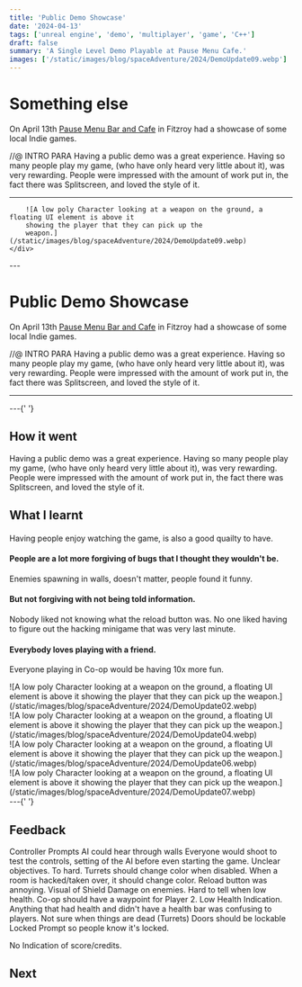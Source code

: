 ```yaml
---
title: 'Public Demo Showcase'
date: '2024-04-13'
tags: ['unreal engine', 'demo', 'multiplayer', 'game', 'C++']
draft: false
summary: 'A Single Level Demo Playable at Pause Menu Cafe.'
images: ['/static/images/blog/spaceAdventure/2024/DemoUpdate09.webp']
---
```


# Something else

On April 13th [Pause Menu Bar and Cafe](https://www.pausemenu.com.au/) in Fitzroy had a showcase of some local Indie games.

//@ INTRO PARA
Having a public demo was a great experience.
Having so many people play my game, (who have only heard very little about it), was very rewarding.
People were impressed with the amount of work put in, the fact there was Splitscreen, and loved the style of it.

---

<div className="-mx-2 flex flex-wrap overflow-hidden xl:-mx-2">
    <div>
        <VideoPlayer loop autoPlay muted src="/static/vids/2024/showcase/Demo_Live_03_Horizontal.webm" />

        ![A low poly Character looking at a weapon on the ground, a floating UI element is above it
        showing the player that they can pick up the
        weapon.](/static/images/blog/spaceAdventure/2024/DemoUpdate09.webp)
    </div>

</div>
---

# Public Demo Showcase

On April 13th [Pause Menu Bar and Cafe](https://www.pausemenu.com.au/) in Fitzroy had a showcase of some local Indie games.

//@ INTRO PARA
Having a public demo was a great experience.
Having so many people play my game, (who have only heard very little about it), was very rewarding.
People were impressed with the amount of work put in, the fact there was Splitscreen, and loved the style of it.

---

<div className="-mx-2 flex flex-wrap overflow-hidden xl:-mx-2">
  <div className=" w-full overflow-hidden xl:my-1 xl:w-1/2 xl:px-2">
    <VideoPlayer loop autoPlay muted src="/static/vids/2024/showcase/Demo_Live_01_Vertical.webm" />
  </div>
  <div className="my-1 w-full overflow-hidden px-2 xl:my-1 xl:w-1/2 xl:px-2">
    <VideoPlayer loop autoPlay muted src="/static/vids/2024/showcase/Demo_Live_02_Vertical.webm" />
  </div>
</div>
---{' '}

## How it went

Having a public demo was a great experience.
Having so many people play my game, (who have only heard very little about it), was very rewarding.
People were impressed with the amount of work put in, the fact there was Splitscreen, and loved the style of it.

## What I learnt

####

Having people enjoy watching the game, is also a good quailty to have.

#### People are a lot more forgiving of bugs that I thought they wouldn't be.

Enemies spawning in walls, doesn't matter, people found it funny.

#### But not forgiving with not being told information.

Nobody liked not knowing what the reload button was.
No one liked having to figure out the hacking minigame that was very last minute.

#### Everybody loves playing with a friend.

Everyone playing in Co-op would be having 10x more fun.

<div className="-mx-2 flex flex-wrap overflow-hidden xl:-mx-2">
  <div className=" w-full overflow-hidden xl:my-1 xl:w-1/2 xl:px-2">
    ![A low poly Character looking at a weapon on the ground, a floating UI element is above it
    showing the player that they can pick up the
    weapon.](/static/images/blog/spaceAdventure/2024/DemoUpdate02.webp)
  </div>
  <div className="my-1 w-full overflow-hidden px-2 xl:my-1 xl:w-1/2 xl:px-2">
    ![A low poly Character looking at a weapon on the ground, a floating UI element is above it
    showing the player that they can pick up the
    weapon.](/static/images/blog/spaceAdventure/2024/DemoUpdate04.webp)
  </div>
  <div className="my-1 w-full overflow-hidden px-2 xl:my-1 xl:w-1/2 xl:px-2">
    ![A low poly Character looking at a weapon on the ground, a floating UI element is above it
    showing the player that they can pick up the
    weapon.](/static/images/blog/spaceAdventure/2024/DemoUpdate06.webp)
  </div>
  <div className="my-1 w-full overflow-hidden px-2 xl:my-1 xl:w-1/2 xl:px-2">
    ![A low poly Character looking at a weapon on the ground, a floating UI element is above it
    showing the player that they can pick up the
    weapon.](/static/images/blog/spaceAdventure/2024/DemoUpdate07.webp)
  </div>
</div>
---{' '}

## Feedback

Controller Prompts
AI could hear through walls
Everyone would shoot to test the controls, setting of the AI before even starting the game.
Unclear objectives.
To hard.
Turrets should change color when disabled.
When a room is hacked/taken over, it should change color.
Reload button was annoying.
Visual of Shield Damage on enemies.
Hard to tell when low health.
Co-op should have a waypoint for Player 2.
Low Health Indication.
Anything that had health and didn't have a health bar was confusing to players.
Not sure when things are dead (Turrets)
Doors should be lockable
Locked Prompt so people know it's locked.

No Indication of score/credits.

## Next
